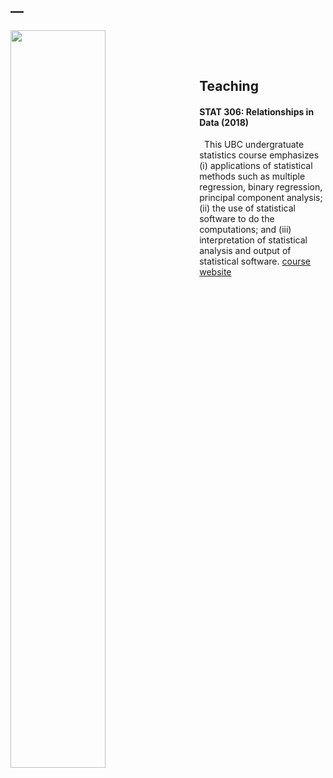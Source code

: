 ---
---

<link rel="stylesheet" href="styles.css" type="text/css">

<img src="images/hike.JPG" style="width:55%; margin-right: 25px" align="left">


&nbsp;

&nbsp;



## Teaching

#### STAT 306: Relationships in Data (2018)

\  This UBC undergratuate statistics course emphasizes (i) applications of statistical methods such as multiple regression, binary regression, principal component analysis; (ii) the use of statistical software to do the computations; and (iii) interpretation of statistical analysis and output of statistical software.   [course website](https://harlanhappydog.github.io/STAT306/)